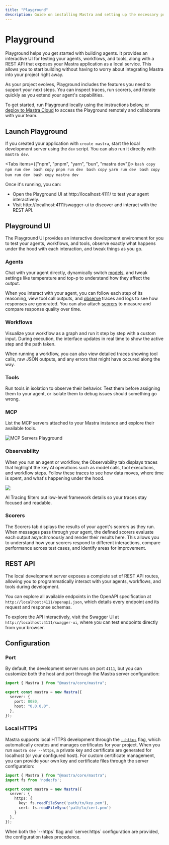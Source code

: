 ```yaml
---
title: "Playground"
description: Guide on installing Mastra and setting up the necessary prerequisites for running it with various LLM providers.
---
```



# Playground

Playground helps you get started with building agents. It provides an interactive UI for testing your agents, workflows, and tools, along with a REST API that exposes your Mastra application as a local service. This allows you to start building without having to worry about integrating Mastra into your project right away.

As your project evolves, Playground includes the features you need to support your next steps. You can inspect traces, run scorers, and iterate quickly as you extend your agent's capabilities.

To get started, run Playground locally using the instructions below, or [deploy to Mastra Cloud](/docs/mastra-cloud/setting-up) to access the Playground remotely and collaborate with your team.

<YouTube id="spGlcTEjuXY" startTime={126}/>

## Launch Playground

If you created your application with `create mastra`, start the local development server using the `dev` script. You can also run it directly with `mastra dev`.

<Tabs items={["npm", "pnpm", "yarn", "bun", "mastra dev"]}>
  <Tab>
    ```bash copy
    npm run dev
    ```
  </Tab>
  <Tab>
    ```bash copy
    pnpm run dev
    ```
  </Tab>
  <Tab>
    ```bash copy
    yarn run dev
    ```
  </Tab>
  <Tab>
    ```bash copy
    bun run dev
    ```
  </Tab>
  <Tab>
    ```bash copy
    mastra dev
    ```
  </Tab>
</Tabs>

Once it's running, you can:

- Open the Playground UI at http://localhost:4111/ to test your agent interactively.
- Visit  http://localhost:4111/swagger-ui to discover and interact with the REST API.

## Playground UI

The Playground UI provides an interactive development environment for you to test your agents, workflows, and tools, observe exactly what happens under the hood with each interaction, and tweak things as you go. 

### Agents


Chat with your agent directly, dynamically switch [models](/models), and tweak settings like temperature and top-p to understand how they affect the output.

<VideoPlayer
  src="https://res.cloudinary.com/mastra-assets/video/upload/v1751406022/local-dev-agents-playground_100_m3begx.mp4"
/>

When you interact with your agent, you can follow each step of its reasoning, view tool call outputs, and [observe](#observability) traces and logs to see how responses are generated. You can also attach [scorers](#scorers) to measure and compare response quality over time.

### Workflows

Visualize your workflow as a graph and run it step by step with a custom input. During execution, the interface updates in real time to show the active step and the path taken.

<VideoPlayer
  src="https://res.cloudinary.com/mastra-assets/video/upload/v1751406027/local-dev-workflows-playground_100_rbc466.mp4"
/>

When running a workflow, you can also view detailed traces showing tool calls, raw JSON outputs, and any errors that might have occured along the way.

### Tools

Run tools in isolation to observe their behavior. Test them before assigning them to your agent, or isolate them to debug issues should something go wrong.

<VideoPlayer
  src="https://res.cloudinary.com/mastra-assets/video/upload/v1751406316/local-dev-agents-tools_100_fe1jdt.mp4"
/>
### MCP
List the MCP servers attached to your Mastra instance and explore their available tools.

![MCP Servers Playground](/image/local-dev/local-dev-mcp-server-playground.jpg)

### Observability


When you run an agent or workflow, the Observability tab displays traces that highlight the key AI operations such as model calls, tool executions, and workflow steps. Follow these traces to see how data moves, where time is spent, and what's happening under the hood. 

![](https://mastra.ai/_next/image?url=%2Ftracingafter.png&w=1920&q=75)

AI Tracing filters out low-level framework details so your traces stay focused and readable.


### Scorers

The Scorers tab displays the results of your agent's scorers as they run. When messages pass through your agent, the defined scorers evaluate each output asynchronously and render their results here. This allows you to understand how your scorers respond to different interactions, compare performance across test cases, and identify areas for improvement.

## REST API

The local development server exposes a complete set of REST API routes, allowing you to programmatically interact with your agents, workflows, and tools during development.

You can explore all available endpoints in the OpenAPI specification at `http://localhost:4111/openapi.json`, which details every endpoint and its request and response schemas.

To explore the API interactively, visit the Swagger UI at `http://localhost:4111/swagger-ui`, where you can test endpoints directly from your browser.

## Configuration

### Port

By default, the development server runs on port `4111`, but you can customize both the host and port through the Mastra server configuration: 

```typescript
import { Mastra } from "@mastra/core/mastra";

export const mastra = new Mastra({
  server: {
    port: 8080,
    host: "0.0.0.0",
  },
});
```

### Local HTTPS

Mastra supports local HTTPS development through the [`--https`](/reference/cli/mastra#--https) flag, which automatically creates and manages certificates for your project. When you run `mastra dev --https`, a private key and certificate are generated for localhost (or your configured host). For custom certificate management, you can provide your own key and certificate files through the server configuration:

```typescript
import { Mastra } from "@mastra/core/mastra";
import fs from 'node:fs';

export const mastra = new Mastra({
  server: {
    https: {
      key: fs.readFileSync('path/to/key.pem'),
      cert: fs.readFileSync('path/to/cert.pem')
    }
  },
});
```

<Callout type="info">
When both the `--https` flag and `server.https` configuration are provided, the configuration takes precedence.
</Callout>